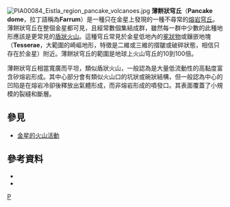 [[Image:PIA00084_Eistla_region_pancake_volcanoes.jpg|thumb]]
'''薄餅狀穹丘'''（'''Pancake dome'''，拉丁語稱為'''Farrum'''）是一種只在金星上發現的一種不尋常的[[熔岩穹丘|熔岩穹丘]]。薄餅狀穹丘在整個金星都可見，且經常數個集結成群，雖然每一群中少數的此種地形應該是更常見的[[盾狀火山|盾狀火山]]。這種穹丘常見於金星低地內的[[冕狀物|冕狀物]]或鑲嵌地塊（'''Tesserae'''，大範圍的崎嶇地形，特徵是二維或三維的摺皺或破碎狀態，相信只存在於金星）附近。薄餅狀穹丘的範圍是地球上火山穹丘的10到100倍。

薄餅狀穹丘相當寬廣而平坦，類似盾狀火山，一般認為是大量低流動性的高黏度富含矽熔岩形成。其中心部分會有類似火山口的坑狀或碗狀結構，但一般認為中心的凹陷是在熔岩冷卻後釋放出氣體形成，而非熔岩形成的噴發口。其表面覆蓋了小規模的裂縫和斷層。

==參見==
*[[金星的火山活動|金星的火山活動]]

==參考資料==
*{{cite web| url=http://volcano.und.edu/vwdocs/planet_volcano/venus/unusual.html| title=Unusual Volcanoes on Venus| publisher=Volcanoworld| accessdate=2006-10-26| deadurl=yes| archiveurl=https://web.archive.org/web/20060905090513/http://volcano.und.edu/vwdocs/planet_volcano/venus/unusual.html| archivedate=2006-09-05}}
*{{cite web| url=http://www2.jpl.nasa.gov/magellan/image15.html| title=Aine Corona with Pancake Domes| publisher=NASA| accessdate=2011-10-31| archive-date=2011-10-27| archive-url=https://web.archive.org/web/20111027064124/http://www2.jpl.nasa.gov/magellan/image15.html| dead-url=no}}

{{金星}}

[[Category:金星的火山|P]]